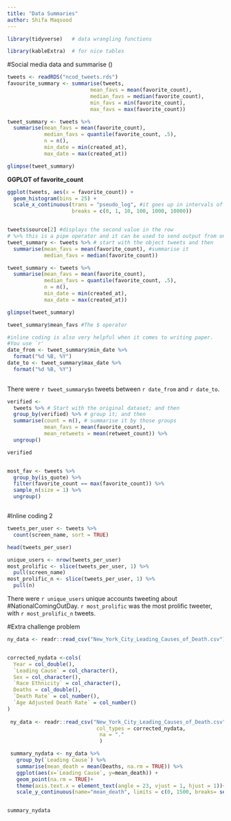 ```yaml
---
title: "Data Summaries"
author: Shifa Maqsood
---
```

```r
library(tidyverse)   # data wrangling functions

library(kableExtra)  # for nice tables

```

#Social media data and summarise ()
```r
tweets <- readRDS("ncod_tweets.rds")
favourite_summary <- summarise(tweets,
                           mean_favs = mean(favorite_count),
                           median_favs = median(favorite_count),
                           min_favs = min(favorite_count),
                           max_favs = max(favorite_count))

```



```r
tweet_summary <- tweets %>%
  summarise(mean_favs = mean(favorite_count),
            median_favs = quantile(favorite_count, .5),
            n = n(),
            min_date = min(created_at),
            max_date = max(created_at))

glimpse(tweet_summary)
```





**GGPLOT of favorite_count** 


```r
ggplot(tweets, aes(x = favorite_count)) +
  geom_histogram(bins = 25) +
  scale_x_continuous(trans = "pseudo_log", #it goes up in intervals of magnitude and it helps see how much is between each interval 
                     breaks = c(0, 1, 10, 100, 1000, 10000))



```

```r
tweets$source[2] #displays the second value in the row
# %>% this is a pipe operator and it can be used to send output from one function into another 
tweet_summary <- tweets %>% # start with the object tweets and then
  summarise(mean_favs = mean(favorite_count), #summarise it
            median_favs = median(favorite_count))

```

```r
tweet_summary <- tweets %>%
  summarise(mean_favs = mean(favorite_count),
            median_favs = quantile(favorite_count, .5),
            n = n(),
            min_date = min(created_at),
            max_date = max(created_at))

glimpse(tweet_summary)

tweet_summary$mean_favs #The $ operator

#inline coding is also very helpful when it comes to writing paper.
#You use `r' 
date_from <- tweet_summary$min_date %>% 
  format("%d %B, %Y")
date_to <- tweet_summary$max_date %>% 
  format("%d %B, %Y")
  
```

There were `r tweet_summary$n` tweets between `r date_from` and `r date_to`.
 
```r
verified <- 
  tweets %>% # Start with the original dataset; and then
  group_by(verified) %>% # group it; and then
  summarise(count = n(), # summarise it by those groups
            mean_favs = mean(favorite_count),
            mean_retweets = mean(retweet_count)) %>%
  ungroup()

verified



```
 
 
```r
most_fav <- tweets %>%
  group_by(is_quote) %>%
  filter(favorite_count == max(favorite_count)) %>%
  sample_n(size = 1) %>%
  ungroup()



```
 
#Inline coding 2
```r

tweets_per_user <- tweets %>%
  count(screen_name, sort = TRUE)

head(tweets_per_user)

unique_users <- nrow(tweets_per_user)
most_prolific <- slice(tweets_per_user, 1) %>% 
  pull(screen_name)
most_prolific_n <- slice(tweets_per_user, 1) %>% 
  pull(n)


```
 There were `r unique_users` unique accounts tweeting about #NationalComingOutDay. `r most_prolific` was the most prolific tweeter, with `r most_prolific_n` tweets.
 
 
#Extra challenge problem

```r
ny_data <- readr::read_csv("New_York_City_Leading_Causes_of_Death.csv")


corrected_nydata <-cols(
  Year = col_double(),
  `Leading Cause` = col_character(),
  Sex = col_character(),
  `Race Ethnicity` = col_character(),
  Deaths = col_double(),
  `Death Rate` = col_number(),
  `Age Adjusted Death Rate` = col_number()
)
  
 ny_data <- readr::read_csv("New_York_City_Leading_Causes_of_Death.csv",
                             col_types = corrected_nydata,
                              na = "."
                              )

 summary_nydata <- ny_data %>%
   group_by(`Leading Cause`) %>%
   summarise(mean_death = mean(Deaths, na.rm = TRUE)) %>%
   ggplot(aes(x=`Leading Cause`, y=mean_death)) +
   geom_point(na.rm = TRUE)+
   theme(axis.text.x = element_text(angle = 23, vjust = 1, hjust = 1))+
   scale_y_continuous(name="mean_death", limits = c(0, 1500, breaks= seq(0,1500,100)))


summary_nydata
```

 
 
 
 
 
 
 
 
 
 
 
 
 
 
 
 
 
 
